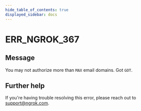 ```yaml
---
hide_table_of_contents: true
displayed_sidebar: docs
---
```



# ERR_NGROK_367

## Message

You may not authorize more than `MAX` email domains. Got `GOT`.

<ErrorDetails error="err_ngrok_367" />

## Further help

If you're having trouble resolving this error, please reach out to [support@ngrok.com](mailto:support@ngrok.com?subject=Help%20with%20ERR_NGROK_367).
